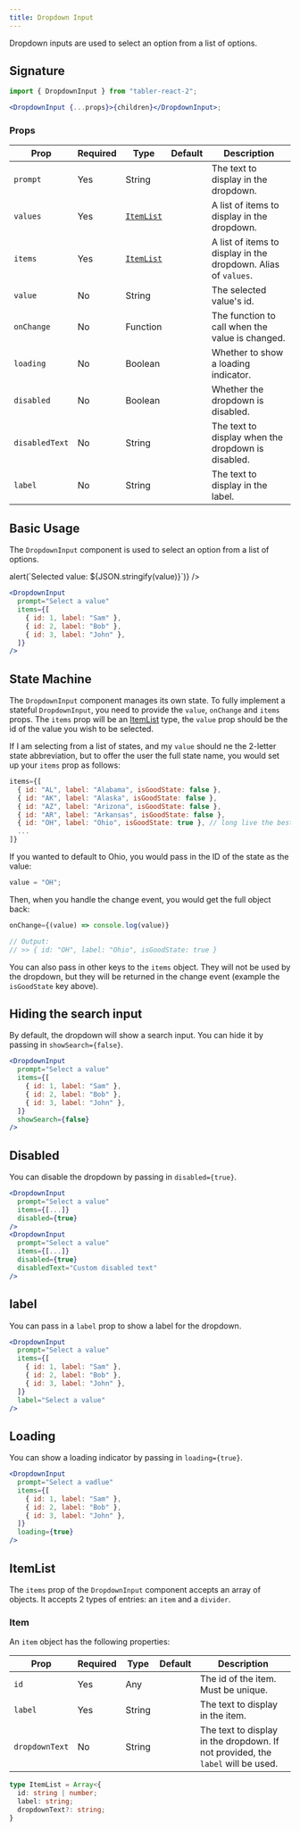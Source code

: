 ```yaml
---
title: Dropdown Input
---
```



Dropdown inputs are used to select an option from a list of options.

## Signature

```jsx
import { DropdownInput } from "tabler-react-2";

<DropdownInput {...props}>{children}</DropdownInput>;
```

### Props

| Prop           | Required | Type                    | Default | Description                                                    |
| -------------- | -------- | ----------------------- | ------- | -------------------------------------------------------------- |
| `prompt`       | Yes      | String                  |         | The text to display in the dropdown.                           |
| `values`       | Yes      | [`ItemList`](#itemlist) |         | A list of items to display in the dropdown.                    |
| `items`        | Yes      | [`ItemList`](#itemlist) |         | A list of items to display in the dropdown. Alias of `values`. |
| `value`        | No       | String                  |         | The selected value's id.                                       |
| `onChange`     | No       | Function                |         | The function to call when the value is changed.                |
| `loading`      | No       | Boolean                 |         | Whether to show a loading indicator.                           |
| `disabled`     | No       | Boolean                 |         | Whether the dropdown is disabled.                              |
| `disabledText` | No       | String                  |         | The text to display when the dropdown is disabled.             |
| `label`        | No       | String                  |         | The text to display in the label.                              |

## Basic Usage

The `DropdownInput` component is used to select an option from a list of options.

<Excerpt>
  <DropdownInput
    prompt="Select a value"
    values={[
      { id: 1, label: "Sam" },
      { id: 2, label: "Bob" },
      { id: 3, label: "John" },
    ]}
    onChange={(value) => alert(`Selected value: ${JSON.stringify(value)}`)}
  />
</Excerpt>

```jsx
<DropdownInput
  prompt="Select a value"
  items={[
    { id: 1, label: "Sam" },
    { id: 2, label: "Bob" },
    { id: 3, label: "John" },
  ]}
/>
```

## State Machine

The `DropdownInput` component manages its own state. To fully implement a stateful `DropdownInput`, you need to provide the `value`, `onChange` and `items` props. The `items` prop will be an [ItemList](#itemlist) type, the `value` prop should be the id of the value you wish to be selected.

If I am selecting from a list of states, and my `value` should ne the 2-letter state abbreviation, but to offer the user the full state name, you would set up your `items` prop as follows:

```jsx
items={[
  { id: "AL", label: "Alabama", isGoodState: false },
  { id: "AK", label: "Alaska", isGoodState: false },
  { id: "AZ", label: "Arizona", isGoodState: false },
  { id: "AR", label: "Arkansas", isGoodState: false },
  { id: "OH", label: "Ohio", isGoodState: true }, // long live the best state!
  ...
]}
```

If you wanted to default to Ohio, you would pass in the ID of the state as the value:

```jsx
value = "OH";
```

Then, when you handle the change event, you would get the full object back:

```jsx
onChange={(value) => console.log(value)}

// Output:
// >> { id: "OH", label: "Ohio", isGoodState: true }
```

You can also pass in other keys to the `items` object. They will not be used by the dropdown, but they will be returned in the change event (example the `isGoodState` key above).

## Hiding the search input

By default, the dropdown will show a search input. You can hide it by passing in `showSearch={false}`.

<Excerpt>
  <DropdownInput
    prompt="Select a value"
    items={[
      { id: 1, label: "Sam" },
      { id: 2, label: "Bob" },
      { id: 3, label: "John" },
    ]}
    showSearch={false}
  />
</Excerpt>

```jsx highlight={8}
<DropdownInput
  prompt="Select a value"
  items={[
    { id: 1, label: "Sam" },
    { id: 2, label: "Bob" },
    { id: 3, label: "John" },
  ]}
  showSearch={false}
/>
```

## Disabled

You can disable the dropdown by passing in `disabled={true}`.

<Excerpt>
  <div
    style={{
      display: "flex",
      flexDirection: "row",
      gap: 10,
      flexWrap: "wrap",
      alignItems: "center",
    }}
  >
    <DropdownInput
      prompt="Select a value"
      items={[
        { id: 1, label: "Sam" },
        { id: 2, label: "Bob" },
        { id: 3, label: "John" },
      ]}
      disabled={true}
    />
    <DropdownInput
      prompt="Select a value"
      items={[
        { id: 1, label: "Sam" },
        { id: 2, label: "Bob" },
        { id: 3, label: "John" },
      ]}
      disabled={true}
      disabledText="Custom disabled text"
    />
  </div>
</Excerpt>

```jsx highlight={4,9-10}
<DropdownInput
  prompt="Select a value"
  items={[...]}
  disabled={true}
/>
<DropdownInput
  prompt="Select a value"
  items={[...]}
  disabled={true}
  disabledText="Custom disabled text"
/>
```

## label

You can pass in a `label` prop to show a label for the dropdown.

<Excerpt>
  <DropdownInput
    prompt="Select a value"
    items={[
      { id: 1, label: "Sam" },
      { id: 2, label: "Bob" },
      { id: 3, label: "John" },
    ]}
    label="Select a value"
  />
</Excerpt>

```jsx highlight={8}
<DropdownInput
  prompt="Select a value"
  items={[
    { id: 1, label: "Sam" },
    { id: 2, label: "Bob" },
    { id: 3, label: "John" },
  ]}
  label="Select a value"
/>
```

## Loading

You can show a loading indicator by passing in `loading={true}`.

<Excerpt>
  <DropdownInput
    prompt="Select a value"
    items={[
      { id: 1, label: "Sam" },
      { id: 2, label: "Bob" },
      { id: 3, label: "John" },
    ]}
    loading={true}
  />
</Excerpt>

```jsx highlight={8}
<DropdownInput
  prompt="Select a vadlue"
  items={[
    { id: 1, label: "Sam" },
    { id: 2, label: "Bob" },
    { id: 3, label: "John" },
  ]}
  loading={true}
/>
```

## ItemList

The `items` prop of the `DropdownInput` component accepts an array of objects. It accepts 2 types of entries: an `item` and a `divider`.

### Item

An `item` object has the following properties:

| Prop           | Required | Type   | Default | Description                                                                     |
| -------------- | -------- | ------ | ------- | ------------------------------------------------------------------------------- |
| `id`           | Yes      | Any    |         | The id of the item. Must be unique.                                             |
| `label`        | Yes      | String |         | The text to display in the item.                                                |
| `dropdownText` | No       | String |         | The text to display in the dropdown. If not provided, the `label` will be used. |

```ts
type ItemList = Array<{
  id: string | number;
  label: string;
  dropdownText?: string;
}
```
